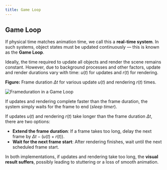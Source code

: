 ```yaml
---
title: Game Loop
---
```


## Game Loop

If physical time matches animation time, we call this a **real-time system**.
In such systems, object states must be updated continuously — this is known as the **Game Loop**.

Ideally, the time required to update all objects and render the scene remains constant.
However, due to background processes and other factors, update and render durations vary with time:
$u(t)$ for updates and $r(t)$ for rendering.


**Figure:**
Frame duration $\Delta t$ for various update $u(t)$ and rendering $r(t)$ times.

![Frameduration in a Game Loop](/docs/game-loop.png)


If updates and rendering complete faster than the frame duration, the system simply waits for the frame to end (*sleep timer*).

If updates $u(t)$ and rendering $r(t)$ take longer than the frame duration $\Delta t$, there are two options:

* **Extend the frame duration**: If a frame takes too long, delay the next frame by
  $\Delta t - (u(t) + r(t))$.
* **Wait for the next frame start**: After rendering finishes, wait until the next scheduled frame start.

In both implementations, if updates and rendering take too long, the **visual result suffers**, possibly leading to stuttering or a loss of smooth animation.
